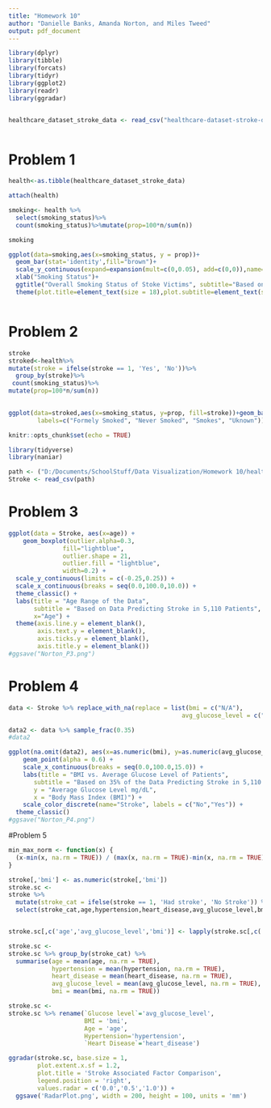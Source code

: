 ```yaml
---
title: "Homework 10"
author: "Danielle Banks, Amanda Norton, and Miles Tweed"
output: pdf_document
---
```

```r
library(dplyr)
library(tibble)
library(forcats)
library(tidyr)
library(ggplot2)
library(readr)
library(ggradar)


healthcare_dataset_stroke_data <- read_csv("healthcare-dataset-stroke-data.csv")



```
# Problem 1
```r


health<-as.tibble(healthcare_dataset_stroke_data)

attach(health)

smoking<- health %>%
  select(smoking_status)%>%
  count(smoking_status)%>%mutate(prop=100*n/sum(n))

smoking

```

```r
ggplot(data=smoking,aes(x=smoking_status, y = prop))+
  geom_bar(stat='identity',fill="brown")+
  scale_y_continuous(expand=expansion(mult=c(0,0.05), add=c(0,0)),name="Percent", limits=c(0,45))+
  xlab("Smoking Status")+
  ggtitle("Overall Smoking Status of Stoke Victims", subtitle="Based on a survey from 5,110 Patients")+
  theme(plot.title=element_text(size = 18),plot.subtitle=element_text(size=8))+scale_x_discrete(labels=c("Formely Smoked", "Never Smoked", "Smokes", "Uknown"))+geom_label(aes(label=paste0(format(prop, digits=3),"%"), y=prop--2),color="black",size=3.2)



```
# Problem 2
```r

stroke
stroked<-health%>% 
mutate(stroke = ifelse(stroke == 1, 'Yes', 'No'))%>%
  group_by(stroke)%>%
 count(smoking_status)%>%
mutate(prop=100*n/sum(n))
  

ggplot(data=stroked,aes(x=smoking_status, y=prop, fill=stroke))+geom_bar(stat="identity", position="dodge")+labs(x="Smoking Status", y="Percent(%)", title="Smoking Status and Stroke")+theme_classic()+scale_y_continuous(expand=expansion(mult=c(0,0.1)))+labs(fill = "Stroke")+scale_x_discrete(
        labels=c("Formely Smoked", "Never Smoked", "Smokes", "Uknown"))

```

```r
knitr::opts_chunk$set(echo = TRUE)
```

```r
library(tidyverse)
library(naniar)
```

```r
path <- ("D:/Documents/SchoolStuff/Data Visualization/Homework 10/healthcare-dataset-stroke-data.csv")
Stroke <- read_csv(path)
```


# Problem 3 

```r
ggplot(data = Stroke, aes(x=age)) + 
    geom_boxplot(outlier.alpha=0.3, 
               fill="lightblue", 
               outlier.shape = 21, 
               outlier.fill = "lightblue",
               width=0.2) +
  scale_y_continuous(limits = c(-0.25,0.25)) +
  scale_x_continuous(breaks = seq(0.0,100.0,10.0)) +
  theme_classic() +
  labs(title = "Age Range of the Data",
       subtitle = "Based on Data Predicting Stroke in 5,110 Patients",
       x="Age") +
  theme(axis.line.y = element_blank(),
        axis.text.y = element_blank(),
        axis.ticks.y = element_blank(),
        axis.title.y = element_blank())
#ggsave("Norton_P3.png")
```

# Problem 4
```r
data <- Stroke %>% replace_with_na(replace = list(bmi = c("N/A"),
                                                avg_glucose_level = c("N/A")))
```


```r
data2 <- data %>% sample_frac(0.35)
#data2
```


```r
ggplot(na.omit(data2), aes(x=as.numeric(bmi), y=as.numeric(avg_glucose_level), color=as.factor(stroke))) +
    geom_point(alpha = 0.6) +
    scale_x_continuous(breaks = seq(0.0,100.0,15.0)) +
    labs(title = "BMI vs. Average Glucose Level of Patients",
       subtitle = "Based on 35% of the Data Predicting Stroke in 5,110 Patients",
       y = "Average Glucose Level mg/dL",
       x = "Body Mass Index (BMI)") +
    scale_color_discrete(name="Stroke", labels = c("No","Yes")) +
  theme_classic()
#ggsave("Norton_P4.png")
```

#Problem 5

```r
min_max_norm <- function(x) {
  (x-min(x, na.rm = TRUE)) / (max(x, na.rm = TRUE)-min(x, na.rm = TRUE))
}

stroke[,'bmi'] <- as.numeric(stroke[,'bmi'])
stroke.sc <- 
stroke %>%  
  mutate(stroke_cat = ifelse(stroke == 1, 'Had stroke', 'No Stroke')) %>% 
  select(stroke_cat,age,hypertension,heart_disease,avg_glucose_level,bmi)


stroke.sc[,c('age','avg_glucose_level','bmi')] <- lapply(stroke.sc[,c('age','avg_glucose_level','bmi')],min_max_norm)

stroke.sc <- 
stroke.sc %>% group_by(stroke_cat) %>% 
  summarise(age = mean(age, na.rm = TRUE),
            hypertension = mean(hypertension, na.rm = TRUE),
            heart_disease = mean(heart_disease, na.rm = TRUE),
            avg_glucose_level = mean(avg_glucose_level, na.rm = TRUE),
            bmi = mean(bmi, na.rm = TRUE))

stroke.sc <- 
stroke.sc %>% rename(`Glucose level`='avg_glucose_level',
                     BMI = 'bmi',
                     Age = 'age',
                     Hypertension='hypertension',
                     `Heart Disease`='heart_disease')

ggradar(stroke.sc, base.size = 1, 
        plot.extent.x.sf = 1.2, 
        plot.title = 'Stroke Associated Factor Comparison', 
        legend.position = 'right',
        values.radar = c('0.0','0.5','1.0')) +
  ggsave('RadarPlot.png', width = 200, height = 100, units = 'mm')
```